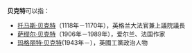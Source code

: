 '''贝克特'''可以指：

*[[托马斯·贝克特|托马斯·贝克特]]（1118年－1170年），英格兰大法官兼上議院議長
*[[萨缪尔·贝克特|萨缪尔·贝克特]]（1906年－1989年），爱尔兰、法国作家
*[[玛格丽特·贝克特|玛格丽特·贝克特]](1943年－），英國工黨政治人物

{{Disambig|Cat=三字消歧义}}